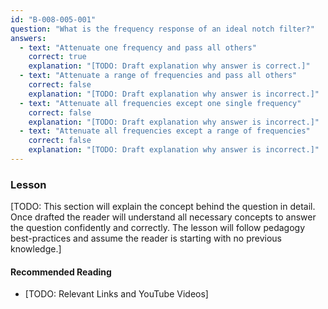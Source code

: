 ```yaml
---
id: "B-008-005-001"
question: "What is the frequency response of an ideal notch filter?"
answers:
  - text: "Attenuate one frequency and pass all others"
    correct: true
    explanation: "[TODO: Draft explanation why answer is correct.]"
  - text: "Attenuate a range of frequencies and pass all others"
    correct: false
    explanation: "[TODO: Draft explanation why answer is incorrect.]"
  - text: "Attenuate all frequencies except one single frequency"
    correct: false
    explanation: "[TODO: Draft explanation why answer is incorrect.]"
  - text: "Attenuate all frequencies except a range of frequencies"
    correct: false
    explanation: "[TODO: Draft explanation why answer is incorrect.]"
---
```


### Lesson

[TODO: This section will explain the concept behind the question in detail. Once drafted the reader will understand all necessary concepts to answer the question confidently and correctly. The lesson will follow pedagogy best-practices and assume the reader is starting with no previous knowledge.]

#### Recommended Reading

- [TODO: Relevant Links and YouTube Videos]
